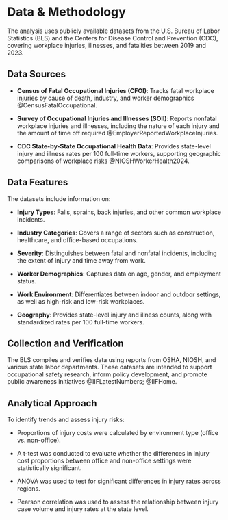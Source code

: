# Data & Methodology

The analysis uses publicly available datasets from the U.S. Bureau of Labor Statistics (BLS) and the Centers for Disease Control and Prevention (CDC), covering workplace injuries, illnesses, and fatalities between 2019 and 2023.

## Data Sources

-   **Census of Fatal Occupational Injuries (CFOI)**: Tracks fatal workplace injuries by cause of death, industry, and worker demographics @CensusFatalOccupational.

-   **Survey of Occupational Injuries and Illnesses (SOII)**: Reports nonfatal workplace injuries and illnesses, including the nature of each injury and the amount of time off required @EmployerReportedWorkplaceInjuries.

-   **CDC State-by-State Occupational Health Data**: Provides state-level injury and illness rates per 100 full-time workers, supporting geographic comparisons of workplace risks @NIOSHWorkerHealth2024.

## Data Features

The datasets include information on:

-   **Injury Types**: Falls, sprains, back injuries, and other common workplace incidents.

-   **Industry Categories**: Covers a range of sectors such as construction, healthcare, and office-based occupations.

-   **Severity**: Distinguishes between fatal and nonfatal incidents, including the extent of injury and time away from work.

-   **Worker Demographics**: Captures data on age, gender, and employment status.

-   **Work Environment**: Differentiates between indoor and outdoor settings, as well as high-risk and low-risk workplaces.

-   **Geography**: Provides state-level injury and illness counts, along with standardized rates per 100 full-time workers.

## Collection and Verification

The BLS compiles and verifies data using reports from OSHA, NIOSH, and various state labor departments. These datasets are intended to support occupational safety research, inform policy development, and promote public awareness initiatives @IIFLatestNumbers; @IIFHome.

## Analytical Approach

To identify trends and assess injury risks:

-   Proportions of injury costs were calculated by environment type (office vs. non-office).

-   A t-test was conducted to evaluate whether the differences in injury cost proportions between office and non-office settings were statistically significant.

-   ANOVA was used to test for significant differences in injury rates across regions.

-   Pearson correlation was used to assess the relationship between injury case volume and injury rates at the state level.

